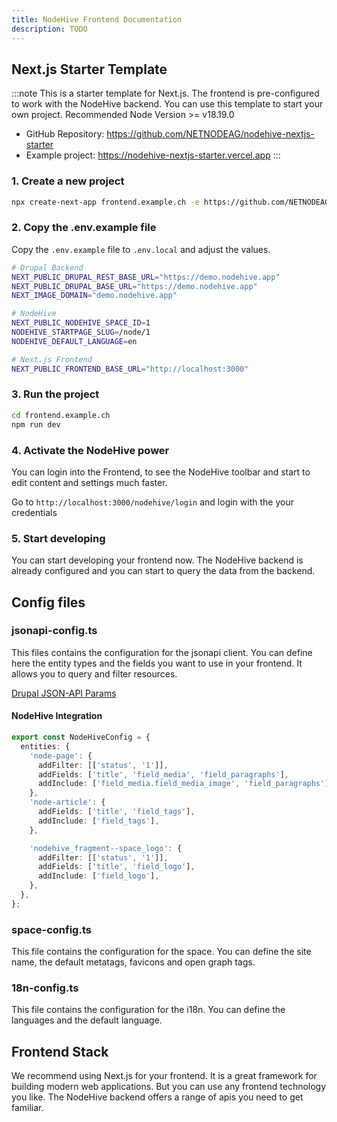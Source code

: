 ```yaml
---
title: NodeHive Frontend Documentation
description: TODO
---
```


## Next.js Starter Template

:::note
This is a starter template for Next.js. The frontend is pre-configured to work with the NodeHive backend. You can use this template to start your own project.
Recommended Node Version >= v18.19.0

- GitHub Repository: https://github.com/NETNODEAG/nodehive-nextjs-starter
- Example project: https://nodehive-nextjs-starter.vercel.app
  :::

### 1. Create a new project

```bash
npx create-next-app frontend.example.ch -e https://github.com/NETNODEAG/nodehive-nextjs-starter/tree/main
```

### 2. Copy the .env.example file

Copy the `.env.example` file to `.env.local` and adjust the values.

```bash
# Drupal Backend
NEXT_PUBLIC_DRUPAL_REST_BASE_URL="https://demo.nodehive.app"
NEXT_PUBLIC_DRUPAL_BASE_URL="https://demo.nodehive.app"
NEXT_IMAGE_DOMAIN="demo.nodehive.app"

# NodeHive
NEXT_PUBLIC_NODEHIVE_SPACE_ID=1
NODEHIVE_STARTPAGE_SLUG=/node/1
NODEHIVE_DEFAULT_LANGUAGE=en

# Next.js Frontend
NEXT_PUBLIC_FRONTEND_BASE_URL="http://localhost:3000"
```

### 3. Run the project

```bash
cd frontend.example.ch
npm run dev
```

### 4. Activate the NodeHive power

You can login into the Frontend, to see the NodeHive toolbar and start to edit content and settings much faster.

Go to `http://localhost:3000/nodehive/login` and login with the your credentials

### 5. Start developing

You can start developing your frontend now. The NodeHive backend is already configured and you can start to query the data from the backend.

## Config files

### jsonapi-config.ts

This files contains the configuration for the jsonapi client. You can define here the entity types and the fields you want to use in your frontend.
It allows you to query and filter resources.

[Drupal JSON-API Params](https://github.com/d34dman/drupal-jsonapi-params)

#### NodeHive Integration

```typescript
export const NodeHiveConfig = {
  entities: {
    'node-page': {
      addFilter: [['status', '1']],
      addFields: ['title', 'field_media', 'field_paragraphs'],
      addInclude: ['field_media.field_media_image', 'field_paragraphs'],
    },
    'node-article': {
      addFields: ['title', 'field_tags'],
      addInclude: ['field_tags'],
    },

    'nodehive_fragment--space_logo': {
      addFilter: [['status', '1']],
      addFields: ['title', 'field_logo'],
      addInclude: ['field_logo'],
    },
  },
};
```

### space-config.ts

This file contains the configuration for the space. You can define the site name, the default metatags, favicons and open graph tags.

### 18n-config.ts

This file contains the configuration for the i18n. You can define the languages and the default language.

## Frontend Stack

We recommend using Next.js for your frontend. It is a great framework for building modern web applications. But you can use any frontend technology you like. The NodeHive backend offers a range of apis you need to get familiar.

